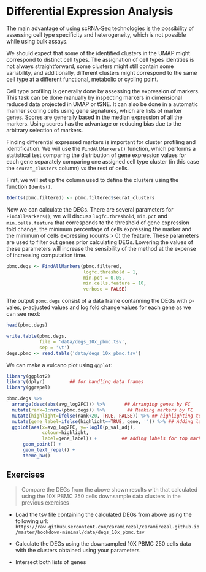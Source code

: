 # Differential Expression Analysis

The main advantage of using scRNA-Seq technologies is the possibility of 
assessing cell type specificity and heterogeneity, which is not possible while
using bulk assays. 

We should expect that some of the identified clusters in the UMAP might correspond
to distinct cell types. The assignation of cell types identities is not always
straightforward, some clusters might still contain some variability, and 
additionally, different clusters might correspond to the same cell type at a
different functional, metabolic or cycling point. 

Cell type profiling is generally done by assessing the expression of markers. 
This task can be done manually by inspecting markers in dimensional reduced data
projected in UMAP or tSNE. It can also be done in a automatic manner scoring 
cells using gene signatures, which are lists of marker genes. Scores are generally
based in the median expression of all the markers. Using scores has the advantage
or reducing bias due to the arbitrary selection of markers.

Finding differential expressed markers is important for cluster profiling and
identification. We will use the `FindAllMarkers()` function, which performs
a statistical test comparing the distribution of gene expression values for 
each gene separately comparing one assigned cell type cluster (in this case 
the `seurat_clusters` column) *vs* the rest of cells. 

First, we will set up the column used to define the clusters using the 
function `Idents()`. 

```r
Idents(pbmc.filtered) <- pbmc.filtered$seurat_clusters
```

Now we can calculate the DEGs. 
There are several parameters for `FindAllMarkers()`, we will discuss
`logfc.threshold`, `min.pct` and `min.cells.feature` that corresponds to the threshold of gene
expression fold change, the minimum percentage of cells expressing the marker 
and the minimum of cells expressing (counts > 0) the feature. These parameters 
are used to filter out genes prior calculating DEGs. Lowering the values of these
parameters will increase the sensibility of the method at the expense of 
increasing computation time.


```r
pbmc.degs <- FindAllMarkers(pbmc.filtered, 
                            logfc.threshold = 1, 
                            min.pct = 0.05, 
                            min.cells.feature = 10, 
                            verbose = FALSE)
```


The output `pbmc.degs` consist of a data frame contanning the DEGs with
p-vales, p-adjusted values and log fold change values for each gene as 
we can see next:


```r
head(pbmc.degs)
```

```r
write.table(pbmc.degs, 
            file = 'data/degs_10x_pbmc.tsv', 
            sep = '\t')
degs.pbmc <- read.table('data/degs_10x_pbmc.tsv')
```

We can make a vulcano plot using `ggplot`:

```r
library(ggplot2)
library(dplyr)         ## for handling data frames
library(ggrepel)

pbmc.degs %>%
  arrange(desc(abs(avg_log2FC))) %>%       ## Arranging genes by FC
  mutate(rank=1:nrow(pbmc.degs)) %>%        ## Ranking markers by FC
  mutate(highlight=ifelse(rank<20, TRUE, FALSE)) %>% ## highlighting top FC markers
  mutate(gene_label=ifelse(highlight==TRUE, gene, '')) %>% ## Adding labels for top markers
  ggplot(aes(x=avg_log2FC, y=-log10(p_val_adj),
             colour=highlight,
             label=gene_label)) +         ## adding labels for top markers
      geom_point() +
      geom_text_repel() +
      theme_bw()
```


## Exercises

> Compare the DEGs from the above shown results with that calculated using the 10X PBMC 250 cells downsample data clusters in the previous exercises


 * Load the tsv file containing the calculated DEGs from above using the following
url:
`https://raw.githubusercontent.com/caramirezal/caramirezal.github.io/master/bookdown-minimal/data/degs_10x_pbmc.tsv`

 * Calculate the DEGs using the downsampled 10X PBMC 250 cells data with the clusters
 obtained using your parameters
 
 * Intersect both lists of genes 


